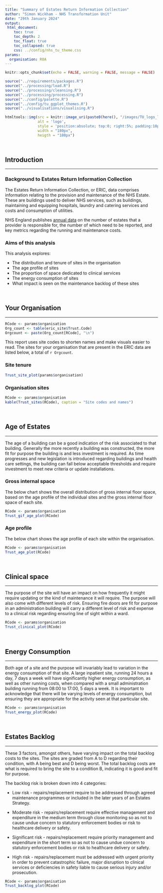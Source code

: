 ```yaml
---
title: "Summary of Estates Return Information Collection"
author: "Simon Wickham - NHS Transformation Unit"
date: "29th January 2024"
output:
 html_document:
    toc: true
    toc_depth: 2
    toc_float: true
    toc_collapsed: true
    css: ../config/nhs_tu_theme.css
params:
  organisation: R0A
---
```


```r
knitr::opts_chunk$set(echo = FALSE, warning = FALSE, message = FALSE)
```

```r
source("../requirements/packages.R")
source("../processing/load.R")
source("../processing/cleansing.R")
source("../processing/processing.R")
source("../config/palette.R")
source("../config/tu_ggplot_themes.R")
source("../visualisations/visualising.R")
```

```r

htmltools::img(src = knitr::image_uri(paste0(here(), "/images/TU_logo_large.png")), 
               alt = 'logo', 
               style = 'position:absolute; top:0; right:5%; padding:10px;',
               width = "180px",
               heigth = "180px")
```

<br/>

## Introduction
***
### Background to Estates Return Information Collection
The Estates Return Information Collection, or ERIC, data comprises information relating to the provision and maintenance of the NHS Estate. These are buildings used to deliver NHS services, such as buildings, maintaining and equipping hospitals, laundry and catering services and costs and consumption of utilities.

NHS England publishes [annual data](https://digital.nhs.uk/data-and-information/publications/statistical/estates-returns-information-collection) on the number of estates that a provider is responsible for, the number of which need to be reported, and key metrics regarding the running and maintenance costs.

### Aims of this analysis
This analysis explores:

* The distribution and tenure of sites in the organisation
* The age profile of sites
* The proportion of space dedicated to clinical services
* The energy consumption of sites
* What impact is seen on the maintenance backlog of these sites

<br/>

## Your Organisation {.tabset .tabset-fade}
***
```r
RCode <- params$organisation
Org_count <- table(eric_site$Trust.Code)
Orgcount <- paste(Org_count[RCode], "\n")
```

This report uses site codes to shorten names and make visuals easier to read. The sites for your organisation that are present in the ERIC data are listed below, a total of `r Orgcount`.

### Site tenure
```r
Trust_site_plot(params$organisation)
```

### Organisation sites
```r
RCode <- params$organisation
kable(Trust_sites(RCode), caption = "Site codes and names")
```

<br/>

## Age of Estates {.tabset .tabset-fade}
***
The age of a building can be a good indication of the risk associated to that building. Generally the more recently a building was constructed, the more fit for purpose the building is and less investment is required. As time progresses and new legislation is introduced regarding buildings and health care settings, the building can fall below acceptable thresholds and require investment to meet new criteria or update installations. 

### Gross internal space
The below chart shows the overall distribution of gross internal floor space, based on the age profile of the individual sites and the gross internal floor space of each site.
```r
RCode <- params$organisation
Trust_gif_age_plot(RCode)
```

### Age profile
The below chart shows the age profile of each site within the organisation.
```r
RCode <- params$organisation
Trust_age_plot(RCode)
```

<br/>

## Clinical space
***
The purpose of the site will have an impact on how frequently it might require updating or the kind of maintenance it will require. The purpose will also come with different levels of risk. Ensuring fire doors are fit for purpose in an administration building will carry a different level of risk and expense to a clinical risk regarding ensuring line of sight within a ward.

```r
RCode <- params$organisation
Trust_clinical_plot(RCode)
```

<br/>

## Energy Consumption
***
Both age of a site and the purpose will invariably lead to variation in the energy consumption of that site. A large inpatient site, running 24 hours a day, 7 days a week will have significantly higher energy consumption, as well as other running costs, when compared with a small administration building running from 08:00 to 17:00, 5 days a week. It is important to acknowledge that there will be varying levels of energy consumption, but ensuring they are appropriate for the activity seen at that particular site.

```r
RCode <- params$organisation
Trust_energy_plot(RCode)
```

<br/>

## Estates Backlog
***
These 3 factors, amongst others, have varying impact on the total backlog costs to the sites. The sites are graded from A to D regarding their condition, with A being best and D being worst. The total backlog costs are what is required to bring the site to a condition B, indicating it is good and fit for purpose. 

The backlog risk is broken down into 4 categories:

- Low risk - repairs/replacement require to be addressed through agreed maintenance programmes or included in the later years of an Estates Strategy.

- Moderate risk - repairs/replacement require effective management and expenditure in the medium term through close monitoring so as not to cause undue concern to statutory enforcement bodies or risk to healthcare delivery or safety.

- Significant risk - repairs/replacement require priority management and expenditure in the short term so as not to cause undue concern to statutory enforcement bodies or risk to healthcare delivery or safety.

- High risk - repairs/replacement must be addressed with urgent priority in order to prevent catastrophic failure, major disruption to clinical services or deficiencies in safety liable to cause serious injury and/or prosecution.

```r
RCode <- params$organisation
Trust_backlog_plot(RCode)
```
